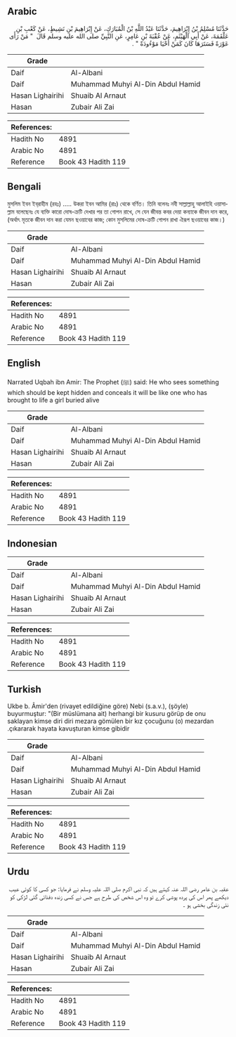 ## Arabic


<div dir="rtl" lang="ar" style={{fontSize:'larger',backgroundColor:'#f8f9fa',padding:20}}>
حَدَّثَنَا مُسْلِمُ بْنُ إِبْرَاهِيمَ، حَدَّثَنَا عَبْدُ اللَّهِ بْنُ الْمُبَارَكِ، عَنْ إِبْرَاهِيمَ بْنِ نَشِيطٍ، عَنْ كَعْبِ بْنِ عَلْقَمَةَ، عَنْ أَبِي الْهَيْثَمِ، عَنْ عُقْبَةَ بْنِ عَامِرٍ، عَنِ النَّبِيِّ صلى الله عليه وسلم قَالَ ‏ "‏ مَنْ رَأَى عَوْرَةً فَسَتَرَهَا كَانَ كَمَنْ أَحْيَا مَوْءُودَةً ‏"‏ ‏.‏
</div>
<div style={{backgroundColor:'#f8f9fa',padding:20, marginBottom: 10}}><table> <thead> <tr> <th>Grade</th> <th></th> </tr> </thead> <tbody> <tr><td>Daif</td><td>Al-Albani</td></tr><tr><td>Daif</td><td>Muhammad Muhyi Al-Din Abdul Hamid</td></tr><tr><td>Hasan Lighairihi</td><td>Shuaib Al Arnaut</td></tr><tr><td>Hasan</td><td>Zubair Ali Zai</td></tr></tbody></table><table> <thead> <tr> <th>References:</th> <th></th> </tr> </thead> <tbody><tr><td>Hadith No</td><td>4891</td></tr><tr><td>Arabic No</td><td>4891</td></tr><tr><td>Reference</td><td>Book 43 Hadith 119</td></tr></tbody></table></div>

## Bengali


<div dir="ltr" lang="bn" style={{fontSize:'larger',backgroundColor:'#f8f9fa',padding:20}}>
মুসলিম ইবন ইব্‌রাহীম (রহঃ) ..... উকরা ইবন আমির (রাঃ) থেকে বর্ণিত। তিনি বলেনঃ নবী সাল্লাল্লাহু আলাইহি ওয়াসাল্লাম বলেছেনঃ যে ব্যক্তি কারো দোষ-ক্রটি দেখার পর তা গোপন রাখে, সে যেন জীবন্ত কবর দেয়া কন্যাকে জীবন দান করে, (অর্থাৎ মৃতকে জীবন দান করা যেমন ছওয়াবের কাজ; কোন মুসলিমের দোষ-ক্রটি গোপন রাখা ঐরূপ ছওয়াবের কাজ।)
</div>
<div style={{backgroundColor:'#f8f9fa',padding:20, marginBottom: 10}}><table> <thead> <tr> <th>Grade</th> <th></th> </tr> </thead> <tbody> <tr><td>Daif</td><td>Al-Albani</td></tr><tr><td>Daif</td><td>Muhammad Muhyi Al-Din Abdul Hamid</td></tr><tr><td>Hasan Lighairihi</td><td>Shuaib Al Arnaut</td></tr><tr><td>Hasan</td><td>Zubair Ali Zai</td></tr></tbody></table><table> <thead> <tr> <th>References:</th> <th></th> </tr> </thead> <tbody><tr><td>Hadith No</td><td>4891</td></tr><tr><td>Arabic No</td><td>4891</td></tr><tr><td>Reference</td><td>Book 43 Hadith 119</td></tr></tbody></table></div>

## English


<div dir="ltr" lang="en" style={{fontSize:'larger',backgroundColor:'#f8f9fa',padding:20}}>
Narrated Uqbah ibn Amir: The Prophet (ﷺ) said: He who sees something which should be kept hidden and conceals it will be like one who has brought to life a girl buried alive
</div>
<div style={{backgroundColor:'#f8f9fa',padding:20, marginBottom: 10}}><table> <thead> <tr> <th>Grade</th> <th></th> </tr> </thead> <tbody> <tr><td>Daif</td><td>Al-Albani</td></tr><tr><td>Daif</td><td>Muhammad Muhyi Al-Din Abdul Hamid</td></tr><tr><td>Hasan Lighairihi</td><td>Shuaib Al Arnaut</td></tr><tr><td>Hasan</td><td>Zubair Ali Zai</td></tr></tbody></table><table> <thead> <tr> <th>References:</th> <th></th> </tr> </thead> <tbody><tr><td>Hadith No</td><td>4891</td></tr><tr><td>Arabic No</td><td>4891</td></tr><tr><td>Reference</td><td>Book 43 Hadith 119</td></tr></tbody></table></div>

## Indonesian


<div dir="ltr" lang="id" style={{fontSize:'larger',backgroundColor:'#f8f9fa',padding:20}}>

</div>
<div style={{backgroundColor:'#f8f9fa',padding:20, marginBottom: 10}}><table> <thead> <tr> <th>Grade</th> <th></th> </tr> </thead> <tbody> <tr><td>Daif</td><td>Al-Albani</td></tr><tr><td>Daif</td><td>Muhammad Muhyi Al-Din Abdul Hamid</td></tr><tr><td>Hasan Lighairihi</td><td>Shuaib Al Arnaut</td></tr><tr><td>Hasan</td><td>Zubair Ali Zai</td></tr></tbody></table><table> <thead> <tr> <th>References:</th> <th></th> </tr> </thead> <tbody><tr><td>Hadith No</td><td>4891</td></tr><tr><td>Arabic No</td><td>4891</td></tr><tr><td>Reference</td><td>Book 43 Hadith 119</td></tr></tbody></table></div>

## Turkish


<div dir="ltr" lang="tr" style={{fontSize:'larger',backgroundColor:'#f8f9fa',padding:20}}>
Ukbe b. Âmir'den (rivayet edildiğine göre) Nebi (s.a.v.), (şöyle) buyurmuştur: "(Bir müslümana ait) herhangi bir kusuru görüp de onu saklayan kimse diri diri mezara gömülen bir kız çocuğunu (o) mezardan .çıkararak hayata kavuşturan kimse gibidir
</div>
<div style={{backgroundColor:'#f8f9fa',padding:20, marginBottom: 10}}><table> <thead> <tr> <th>Grade</th> <th></th> </tr> </thead> <tbody> <tr><td>Daif</td><td>Al-Albani</td></tr><tr><td>Daif</td><td>Muhammad Muhyi Al-Din Abdul Hamid</td></tr><tr><td>Hasan Lighairihi</td><td>Shuaib Al Arnaut</td></tr><tr><td>Hasan</td><td>Zubair Ali Zai</td></tr></tbody></table><table> <thead> <tr> <th>References:</th> <th></th> </tr> </thead> <tbody><tr><td>Hadith No</td><td>4891</td></tr><tr><td>Arabic No</td><td>4891</td></tr><tr><td>Reference</td><td>Book 43 Hadith 119</td></tr></tbody></table></div>

## Urdu


<div dir="rtl" lang="ur" style={{fontSize:'larger',backgroundColor:'#f8f9fa',padding:20}}>
عقبہ بن عامر رضی اللہ عنہ کہتے ہیں کہ نبی اکرم صلی اللہ علیہ وسلم نے فرمایا: جو کسی کا کوئی عیب دیکھے پھر اس کی پردہ پوشی کرے تو وہ اس شخص کی طرح ہے جس نے کسی زندہ دفنائی گئی لڑکی کو نئی زندگی بخشی ہو ۔
</div>
<div style={{backgroundColor:'#f8f9fa',padding:20, marginBottom: 10}}><table> <thead> <tr> <th>Grade</th> <th></th> </tr> </thead> <tbody> <tr><td>Daif</td><td>Al-Albani</td></tr><tr><td>Daif</td><td>Muhammad Muhyi Al-Din Abdul Hamid</td></tr><tr><td>Hasan Lighairihi</td><td>Shuaib Al Arnaut</td></tr><tr><td>Hasan</td><td>Zubair Ali Zai</td></tr></tbody></table><table> <thead> <tr> <th>References:</th> <th></th> </tr> </thead> <tbody><tr><td>Hadith No</td><td>4891</td></tr><tr><td>Arabic No</td><td>4891</td></tr><tr><td>Reference</td><td>Book 43 Hadith 119</td></tr></tbody></table></div>